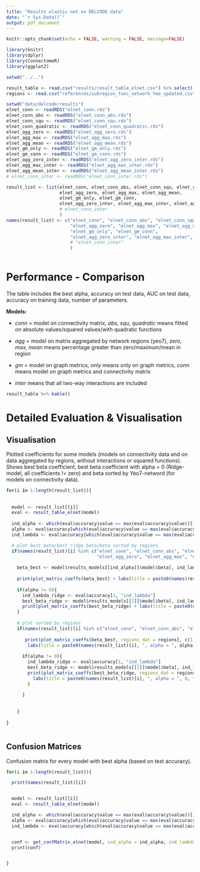 ```yaml
---
title: "Results elastic net on DELCODE data"
date: "`r Sys.Date()`"
output: pdf_document
---
```


```r
knitr::opts_chunk$set(echo = FALSE, warning = FALSE, message=FALSE)

library(knitr)
library(dplyr)
library(ConnectomeR)
library(ggplot2)
```


```r

setwd("../..")

result_table <- read.csv("results/result_table_elnet.csv") %>% select(-X)
regions <- read.csv("references/subregion_func_network_Yeo_updated.csv", sep = ";")

setwd("data/delcode/results")
elnet_conn <- readRDS("elnet_conn.rds")
elnet_conn_abs <- readRDS("elnet_conn_abs.rds")
elnet_conn_squ <- readRDS("elnet_conn_squ.rds")
elnet_conn_quadratic <- readRDS("elnet_conn_quadratic.rds")
elnet_agg_zero <- readRDS("elnet_agg_zero.rds")
elnet_agg_max <- readRDS("elnet_agg_max.rds")
elnet_agg_mean <- readRDS("elnet_agg_mean.rds")
elnet_gm_only <- readRDS("elnet_gm_only.rds")
elnet_gm_conn <- readRDS("elnet_gm_conn.rds")
elnet_agg_zero_inter <- readRDS("elnet_agg_zero_inter.rds")
elnet_agg_max_inter <- readRDS("elnet_agg_max_inter.rds")
elnet_agg_mean_inter <- readRDS("elnet_agg_mean_inter.rds")
# elnet_conn_inter <- readRDS("elnet_conn_inter.rds")

result_list <- list(elnet_conn, elnet_conn_abs, elnet_conn_squ, elnet_conn_quadratic, 
                    elnet_agg_zero, elnet_agg_max, elnet_agg_mean,
                    elnet_gm_only, elnet_gm_conn,
                    elnet_agg_zero_inter, elnet_agg_max_inter, elnet_agg_mean_inter# ,
                    # elnet_conn_inter
                    )
names(result_list) <- c("elnet_conn", "elnet_conn_abs", "elnet_conn_squ" , "elnet_conn_quadratic",
                        "elnet_agg_zero", "elnet_agg_max", "elnet_agg_mean",
                        "elnet_gm_only", "elnet_gm_conn",
                        "elnet_agg_zero_inter", "elnet_agg_max_inter", "elnet_agg_mean_inter" #,
                        # "elnet_conn_inter" 
                        )



```

# Performance - Comparison

The table includes the best alpha, accuracy on test data, AUC on test data, accuracy on training data, number of parameters.

**Models:** 

* *conn* = model on connectivity matrix, *abs, squ, quadratic* means fitted on absolute values/squared values/with quadratic functions 

* *agg* = model on matrix aggregated by network regions (yeo7), *zero, max, mean* means percentage greater than zero/maximum/mean in region

* *gm* = model on graph metrics, *only* means only on graph metrics, *conn* means model on graph metrics and connectivity matrix

* *inter* means that all two-way interactions are included

```r

result_table %>% kable()

```

# Detailed Evaluation & Visualisation

## Visualisation

Plotted coefficients for some models (models on connectivity data and on data aggregated by regions, without interactions or squared functions). Shows best beta coefficient, best beta coefficient with alpha = 0 (Ridge-model, all coefficients != zero) and beta sorted by Yeo7-netword (for models on connectivity data).

\newpage 





```r

for(i in 1:length(result_list)){
  
 
  model <- result_list[[i]]
  eval <- result_table_elnet(model)
  
  ind_alpha <- which(eval$accuracy$value == max(eval$accuracy$value))[1]
  alpha <- eval$accuracy[which(eval$accuracy$value == max(eval$accuracy$value)), "alpha"][1]
  ind_lambda <- eval$accuracy[which(eval$accuracy$value == max(eval$accuracy$value)), "ind_lambda"][1]

  # plot best beta/best ridge beta/beta sorted by regions
  if(names(result_list)[i] %in% c("elnet_conn", "elnet_conn_abs", "elnet_conn_squ",
                                  "elnet_agg_zero", "elnet_agg_max", "elnet_agg_mean")){
    
    beta_best <- model$results_models[[ind_alpha]]$model$beta[, ind_lambda]
    
    print(plot_matrix_coeffs(beta_best) + labs(title = paste0(names(result_list)[i], ", alpha = ", alpha, " (best model)")))
    
    if(alpha != 0){
      ind_lambda_ridge <- eval$accuracy[1, "ind_lambda"]
      best_beta_ridge <- model$results_models[[1]]$model$beta[, ind_lambda_ridge]
      print(plot_matrix_coeffs(best_beta_ridge) + labs(title = paste0(names(result_list)[i], ", alpha = ", 0, " (best ridge model)")))
    }
    
    # plot sorted by regions
    if(names(result_list)[i] %in% c("elnet_conn", "elnet_conn_abs", "elnet_conn_squ")){
      
       print(plot_matrix_coeffs(beta_best, regions_dat = regions[, c(1, 4)]) + 
        labs(title = paste0(names(result_list)[i], ", alpha = ", alpha, " (best model), sorted by Yeo7 network")))
      
      if(alpha != 0){
        ind_lambda_ridge <- eval$accuracy[1, "ind_lambda"]
        best_beta_ridge <- model$results_models[[1]]$model$beta[, ind_lambda_ridge]
        print(plot_matrix_coeffs(best_beta_ridge, regions_dat = regions[, c(1, 4)]) + 
          labs(title = paste0(names(result_list)[i], ", alpha = ", 0, " (best ridge model), sorted by Yeo7 network")))
        }
      
      }
    
    
    }
  
}



```



\newpage 




## Confusion Matrices

Confusion matrix for every model with best alpha (based on test accuracy).

```r

for(i in 1:length(result_list)){

  print(names(result_list)[i])


  model <- result_list[[i]]
  eval <- result_table_elnet(model)

  ind_alpha <- which(eval$accuracy$value == max(eval$accuracy$value))[1]
  alpha <- eval$accuracy[which(eval$accuracy$value == max(eval$accuracy$value)), "alpha"][1]
  ind_lambda <- eval$accuracy[which(eval$accuracy$value == max(eval$accuracy$value)), "ind_lambda"][1]


  conf <- get_confMatrix_elnet(model, ind_alpha = ind_alpha, ind_lambda = ind_lambda)
  print(conf)


}



```
